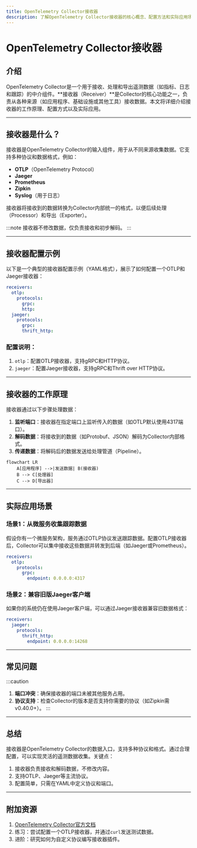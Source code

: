 ```yaml
---
title: OpenTelemetry Collector接收器
description: 了解OpenTelemetry Collector接收器的核心概念、配置方法和实际应用场景，适合初学者的全面指南。
---
```


# OpenTelemetry Collector接收器

## 介绍

OpenTelemetry Collector是一个用于接收、处理和导出遥测数据（如指标、日志和跟踪）的中介组件。**接收器（Receiver）**是Collector的核心功能之一，负责从各种来源（如应用程序、基础设施或其他工具）接收数据。本文将详细介绍接收器的工作原理、配置方式以及实际应用。

---

## 接收器是什么？

接收器是OpenTelemetry Collector的输入组件，用于从不同来源收集数据。它支持多种协议和数据格式，例如：
- **OTLP**（OpenTelemetry Protocol）
- **Jaeger**
- **Prometheus**
- **Zipkin**
- **Syslog**（用于日志）

接收器将接收到的数据转换为Collector内部统一的格式，以便后续处理（Processor）和导出（Exporter）。

:::note
接收器不修改数据，仅负责接收和初步解码。
:::

---

## 接收器配置示例

以下是一个典型的接收器配置示例（YAML格式），展示了如何配置一个OTLP和Jaeger接收器：

```yaml
receivers:
  otlp:
    protocols:
      grpc:
      http:
  jaeger:
    protocols:
      grpc:
      thrift_http:
```

### 配置说明：
1. `otlp`：配置OTLP接收器，支持gRPC和HTTP协议。
2. `jaeger`：配置Jaeger接收器，支持gRPC和Thrift over HTTP协议。

---

## 接收器的工作原理

接收器通过以下步骤处理数据：
1. **监听端口**：接收器在指定端口上监听传入的数据（如OTLP默认使用4317端口）。
2. **解码数据**：将接收到的数据（如Protobuf、JSON）解码为Collector内部格式。
3. **传递数据**：将解码后的数据发送给处理管道（Pipeline）。

```mermaid
flowchart LR
    A[应用程序] -->|发送数据| B(接收器)
    B --> C[处理器]
    C --> D[导出器]
```

---

## 实际应用场景

### 场景1：从微服务收集跟踪数据
假设你有一个微服务架构，服务通过OTLP协议发送跟踪数据。配置OTLP接收器后，Collector可以集中接收这些数据并转发到后端（如Jaeger或Prometheus）。

```yaml
receivers:
  otlp:
    protocols:
      grpc:
        endpoint: 0.0.0.0:4317
```

### 场景2：兼容旧版Jaeger客户端
如果你的系统仍在使用Jaeger客户端，可以通过Jaeger接收器兼容旧数据格式：

```yaml
receivers:
  jaeger:
    protocols:
      thrift_http:
        endpoint: 0.0.0.0:14268
```

---

## 常见问题

:::caution
1. **端口冲突**：确保接收器的端口未被其他服务占用。
2. **协议支持**：检查Collector的版本是否支持你需要的协议（如Zipkin需v0.40.0+）。
:::

---

## 总结

接收器是OpenTelemetry Collector的数据入口，支持多种协议和格式。通过合理配置，可以实现灵活的遥测数据收集。关键点：
1. 接收器负责接收和解码数据，不修改内容。
2. 支持OTLP、Jaeger等主流协议。
3. 配置简单，只需在YAML中定义协议和端口。

---

## 附加资源

1. [OpenTelemetry Collector官方文档](https://opentelemetry.io/docs/collector/)
2. 练习：尝试配置一个OTLP接收器，并通过`curl`发送测试数据。
3. 进阶：研究如何为自定义协议编写接收器插件。